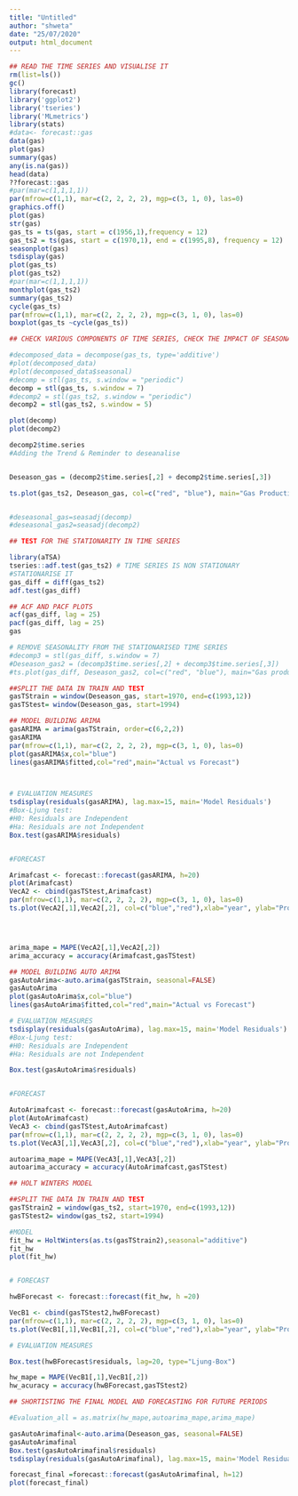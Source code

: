 ```yaml
---
title: "Untitled"
author: "shweta"
date: "25/07/2020"
output: html_document
---
```


```r

## READ THE TIME SERIES AND VISUALISE IT
rm(list=ls())
gc()
library(forecast)
library('ggplot2')
library('tseries')
library('MLmetrics')
library(stats)
#data<- forecast::gas
data(gas)
plot(gas)
summary(gas)
any(is.na(gas))
head(data)
??forecast::gas
#par(mar=c(1,1,1,1))
par(mfrow=c(1,1), mar=c(2, 2, 2, 2), mgp=c(3, 1, 0), las=0)
graphics.off() 
plot(gas)
str(gas)
gas_ts = ts(gas, start = c(1956,1),frequency = 12)
gas_ts2 = ts(gas, start = c(1970,1), end = c(1995,8), frequency = 12)
seasonplot(gas)
tsdisplay(gas)
plot(gas_ts)
plot(gas_ts2)
#par(mar=c(1,1,1,1))
monthplot(gas_ts2)
summary(gas_ts2)
cycle(gas_ts)
par(mfrow=c(1,1), mar=c(2, 2, 2, 2), mgp=c(3, 1, 0), las=0)
boxplot(gas_ts ~cycle(gas_ts))

```


```r

## CHECK VARIOUS COMPONENTS OF TIME SERIES, CHECK THE IMPACT OF SEASONALITY VERSUS TREND

#decomposed_data = decompose(gas_ts, type='additive')
#plot(decomposed_data)
#plot(decomposed_data$seasonal)
#decomp = stl(gas_ts, s.window = "periodic")
decomp = stl(gas_ts, s.window = 7)
#decomp2 = stl(gas_ts2, s.window = "periodic")
decomp2 = stl(gas_ts2, s.window = 5)

plot(decomp)
plot(decomp2)

decomp2$time.series
#Adding the Trend & Reminder to deseanalise


Deseason_gas = (decomp2$time.series[,2] + decomp2$time.series[,3])

ts.plot(gas_ts2, Deseason_gas, col=c("red", "blue"), main="Gas Production vs De seasoned Gas Production")


#deseasonal_gas=seasadj(decomp)
#deseasonal_gas2=seasadj(decomp2)

```



```r
## TEST FOR THE STATIONARITY IN TIME SERIES

library(aTSA)
tseries::adf.test(gas_ts2) # TIME SERIES IS NON STATIONARY
#STATIONARISE IT
gas_diff = diff(gas_ts2)
adf.test(gas_diff)
```

```r
## ACF AND PACF PLOTS
acf(gas_diff, lag = 25)
pacf(gas_diff, lag = 25)
gas

# REMOVE SEASONALITY FROM THE STATIONARISED TIME SERIES
#decomp3 = stl(gas_diff, s.window = 7)
#Deseason_gas2 = (decomp3$time.series[,2] + decomp3$time.series[,3])
#ts.plot(gas_diff, Deseason_gas2, col=c("red", "blue"), main="Gas production vs De seasoned production")
```



```r
##SPLIT THE DATA IN TRAIN AND TEST
gasTStrain = window(Deseason_gas, start=1970, end=c(1993,12))
gasTStest= window(Deseason_gas, start=1994)

```


```r
## MODEL BUILDING ARIMA
gasARIMA = arima(gasTStrain, order=c(6,2,2))
gasARIMA
par(mfrow=c(1,1), mar=c(2, 2, 2, 2), mgp=c(3, 1, 0), las=0)
plot(gasARIMA$x,col="blue") 
lines(gasARIMA$fitted,col="red",main="Actual vs Forecast")



# EVALUATION MEASURES
tsdisplay(residuals(gasARIMA), lag.max=15, main='Model Residuals')
#Box-Ljung test:
#H0: Residuals are Independent
#Ha: Residuals are not Independent
Box.test(gasARIMA$residuals)


#FORECAST

Arimafcast <- forecast::forecast(gasARIMA, h=20) 
plot(Arimafcast)
VecA2 <- cbind(gasTStest,Arimafcast)
par(mfrow=c(1,1), mar=c(2, 2, 2, 2), mgp=c(3, 1, 0), las=0)
ts.plot(VecA2[,1],VecA2[,2], col=c("blue","red"),xlab="year", ylab="Production", main= "Actual vs Forecast")




arima_mape = MAPE(VecA2[,1],VecA2[,2]) 
arima_accuracy = accuracy(Arimafcast,gasTStest)

```

```r
## MODEL BUILDING AUTO ARIMA
gasAutoArima<-auto.arima(gasTStrain, seasonal=FALSE)
gasAutoArima
plot(gasAutoArima$x,col="blue") 
lines(gasAutoArima$fitted,col="red",main="Actual vs Forecast")

# EVALUATION MEASURES
tsdisplay(residuals(gasAutoArima), lag.max=15, main='Model Residuals')
#Box-Ljung test:
#H0: Residuals are Independent
#Ha: Residuals are not Independent

Box.test(gasAutoArima$residuals)


#FORECAST

AutoArimafcast <- forecast::forecast(gasAutoArima, h=20) 
plot(AutoArimafcast)
VecA3 <- cbind(gasTStest,AutoArimafcast)
par(mfrow=c(1,1), mar=c(2, 2, 2, 2), mgp=c(3, 1, 0), las=0)
ts.plot(VecA3[,1],VecA3[,2], col=c("blue","red"),xlab="year", ylab="Production", main= "Actual vs Forecast")

autoarima_mape = MAPE(VecA3[,1],VecA3[,2])
autoarima_accuracy = accuracy(AutoArimafcast,gasTStest)

```



```r

## HOLT WINTERS MODEL

##SPLIT THE DATA IN TRAIN AND TEST
gasTStrain2 = window(gas_ts2, start=1970, end=c(1993,12))
gasTStest2= window(gas_ts2, start=1994)

#MODEL
fit_hw = HoltWinters(as.ts(gasTStrain2),seasonal="additive")
fit_hw
plot(fit_hw)


# FORECAST

hwBForecast <- forecast::forecast(fit_hw, h =20) 

VecB1 <- cbind(gasTStest2,hwBForecast)
par(mfrow=c(1,1), mar=c(2, 2, 2, 2), mgp=c(3, 1, 0), las=0)
ts.plot(VecB1[,1],VecB1[,2], col=c("blue","red"),xlab="year", ylab="Production", main= "Actual vs Forecast")

# EVALUATION MEASURES

Box.test(hwBForecast$residuals, lag=20, type="Ljung-Box")

hw_mape = MAPE(VecB1[,1],VecB1[,2]) 
hw_acuracy = accuracy(hwBForecast,gasTStest2)
```


```r
## SHORTISTING THE FINAL MODEL AND FORECASTING FOR FUTURE PERIODS

#Evaluation_all = as.matrix(hw_mape,autoarima_mape,arima_mape)

gasAutoArimafinal<-auto.arima(Deseason_gas, seasonal=FALSE)
gasAutoArimafinal
Box.test(gasAutoArimafinal$residuals)
tsdisplay(residuals(gasAutoArimafinal), lag.max=15, main='Model Residuals')

forecast_final =forecast::forecast(gasAutoArimafinal, h=12)
plot(forecast_final)

```

